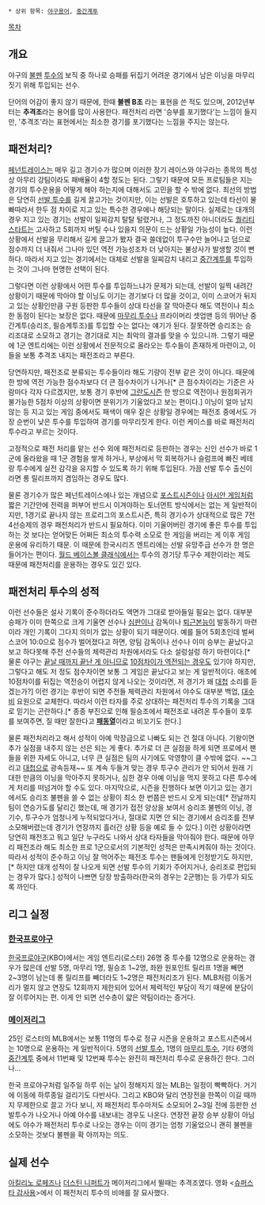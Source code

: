  * 상위 항목: [[야구용어]], [[중간계투]]

[[목차]]
== 개요 ==
야구의 [[불펜#s-3|불펜]] [[투수#s-1|투수]]의 보직 중 하나로 승패를 뒤집기 어려운 경기에서 남은 이닝을 마무리짓기 위해 투입되는 선수.

단어의 어감이 좋지 않기 때문에, 한때 '''불펜 B조''' 라는 표현을 쓴 적도 있으며, 2012년부터는 '''추격조'''라는 용어를 많이 사용한다. 패전처리 라면 '승부를 포기했다'는 느낌이 들지만, '추격조'라는 표현에서는 최소한 경기를 포기했다는 느낌을 주지는 않는다.

== 패전처리? ==
[[페넌트레이스]]는 매우 길고 경기수가 많으며 이러한 장기 레이스와 야구라는 종목의 특성상 아무리 강팀이라도 패배율이 4할 정도는 된다. 그렇기 때문에 모든 프로팀들은 지는 경기의 투수운용을 어떻게 해야 하는지에 대해서도 고민을 할 수 밖에 없다. 최선의 방법은 당연히 [[선발 투수]]를 길게 끌고가는 것이지만, 이는 선발은 호투하고 있는데 타선이 물빠따라서 한두 점 차이로 지고 있는 특수한 경우에나 해당되는 말이다. 실제로는 대개의 경우 지고 있는 경기는 선발이 일찌감치 탈탈 털렸거나, 그 정도까진 아니더라도 [[퀄리티 스타트]]는 고사하고 5회까지 버틸 수나 있을지 의문이 드는 상황일 가능성이 높다. 이런 상황에서 선발을 무리해서 길게 끌고가 봤자 결국 쓸데없이 투구수만 늘어나고 덤으로 점수까지 더 내줘서 그나마 있던 역전 가능성조차 더 낮아지는 불상사가 발생할 것이 뻔하다. 따라서 지고 있는 경기에서는 대체로 선발을 일찌감치 내리고 [[중간계투]]를 투입하는 것이 그나마 현명한 선택이 된다.

그렇다면 이런 상황에서 어떤 투수를 투입하느냐가 문제가 되는데, 선발이 일찍 내려간 상황이기 때문에 막아야 할 이닝도 이기는 경기보다 더 많을 것이고, 이미 스코어가 뒤지고 있는 상황인만큼 구원 등판한 투수들이 상대 타선을 잘 막아준다 해도 역전이나 최소한 동점이 된다는 보장은 없다. 때문에 [[마무리 투수]]나 프라이머리 셋업맨 등의 뛰어난 중간계투(승리조, 필승계투조)를 투입할 수는 없다는 얘기가 된다. 잘못하면 승리조는 승리조대로 소모하고 경기는 경기대로 지는 최악의 결과를 맞을 수 있으니까. 그렇기 때문에 1군 엔트리에는 이런 상황에서 전문적으로 올라오는 투수들이 존재하게 마련이고, 이들을 보통 추격조 내지는 패전조라고 부른다.

당연하지만, 패전조로 분류되는 투수들이라 해도 기량이 전부 같은 것이 아니다. 때문에 한 방에 역전 가능한 점수차보다 더 큰 점수차이가 나거나[* 큰 점수차이라는 기준은 사람마다 각자 다르겠지만, 보통 경기 후반에 [[요시 그란도시즌|그란도시즌]] 한 방으로 역전이나 원점회귀가 불가능한 5점차 이상의 상황이면 분위기가 기울었다고 보는 편이다.] 이닝이 얼마 남지 않는 등 지고 있는 게임 중에서도 패색이 매우 짙은 상황일 경우에는 패전조 중에서도 가장 순번이 낮은 투수를 투입하여 경기를 마무리짓게 한다. 이런 케이스를 바로 패전처리 투수라고 부르는 것이다.

고정적으로 패전 처리를 맡는 선수 외에 패전처리로 등판하는 경우는 신인 선수가 바로 1군에 올라왔을 때 1군 경험을 쌓게 하거나, 부상에서 막 회복하거나 슬럼프에 빠진 베테랑 투수에게 실전 감각을 유지할 수 있도록 하기 위해 투입된다. 가끔 선발 투수 출신이라면 롱 릴리프까지 겸임하는 경우도 많다.

물론 경기수가 많은 페넌트레이스에나 있는 개념으로 [[포스트시즌]]이나 [[아시안 게임]]처럼 짧은 기간안에 전력을 퍼부어 반드시 이겨야하는 토너먼트 방식에서는 없는 게 일반적이지만, 1경기로 끝나지 않는 프로리그의 포스트시즌, 특히 경기수가 상대적으로 많은 7전 4선승제의 경우 패전처리가 반드시 필요하다. 이미 기울어버린 경기에 좋은 투수를 투입하는 것 보다는 얻어맞든 어쩌든 최소의 투수력 소모로 한 게임을 버리는 게 이후 게임 운용에 유리하기 때문. 이 때문에 한국시리즈 엔트리에는  선발 유망주급 선수가 한 명은 들어가는 편이다. [[월드 베이스볼 클래식]]에서는 투수의 경기당 투구수 제한이라는 제도 때문에 패전처리를 운용하는 경우도 있긴 있다.

== 패전처리 투수의 성적 ==
이런 선수들은 설사 기록이 준수하더라도 액면가 그대로 받아들일 필요는 없다. 대부분 승패가 이미 한쪽으로 크게 기울면 선수나 [[심판]]이나 감독이나 [[퇴근본능]]이 발동하기 마련이라 개인 기록이 그다지 의미가 없는 상황이 되기 때문이다. 예를 들어 5회초인데 벌써 스코어 10:0으로 점수가 벌어졌다고 하면, 양팀 감독이나 선수나 이미 승부는 끝났다고 보고 하다못해 주전 선수들의 체력관리 차원에서라도 다소 설렁설렁 하기 마련이다.[* 물론 야구는 [[요기 베라|끝날 때까지 끝난 게 아니므로]] [[508 대첩|10점차이가 역전되는 경우]]도 있기야 하지만, 그렇다고 해도 저 정도 점수차이면 보통 그 게임은 끝났다고 보는 게 일반적이다. 애초에 10점차이를 뒤집는 역전승이 어렵지 않게 나오는 것이라면, 저 경기가 왜 [[대첩#s-2|대첩]] 소리를 듣겠는가?] 이런 경기는 후반이 되면 주전들 체력관리 차원에서 야수도 대부분 백업, [[대수비]] 요원으로 교체한다. 따라서 이런 타자를 주로 상대하는 패전처리 투수의 기록을 그대로 믿기는 곤란하다.[* 종종 부진으로 인해 필승조에서 패전조로 내려온 투수들이 호투를 보여주면, 질 때만 잘한다고 '''[[선동열|패동열]]'''이라고 비꼬기도 한다.] 

물론 패전처리라고 해서 성적이 아예 막장급으로 나빠도 되는 건 절대 아니다. 기왕이면 추가 실점을 내주지 않는 선은 되는 게 좋다. 추가로 더 큰 실점을 하게 되면 프로에서 팬들을 위한 자세도 아니고, 너무 큰 실점은 팀의 사기에도 악영향이 클 수밖에 없다. ~~그리고 [[대첩]]으로 광속등재~~ 또 계속 두들겨 맞는 경우 투구수 관리가 안 되어서 원래 기대한 만큼의 이닝을 막아주지 못하거나, 심한 경우 아예 이닝을 먹지 못하고 다른 투수에게 처리를 떠넘겨야 할 수도 있다. 마지막으로, 시즌을 진행하다 보면 이기고 있는 경기에서도 승리조 불펜을 쓸 수 없는 상황이 최소 한 번쯤은 반드시 오게 되는데[* 전날까지 팀이 연승가도를 달리긴 했는데, 매 경기가 접전 양상을 보여서 승리조 불펜의 이닝, 경기수, 투구수가 엄청나게 누적되었다거나, 절대로 지면 안 되는 경기에서 승리조를 전부 소모해버렸는데 경기가 연장까지 흘러간 상황 등을 예로 들 수 있다.] 이런 상황이라면 당연히 패전조고 뭐고 일단 누구라도 나와서 상대 타자들을 막아줘야 한다. 때문에 아무리 패전조라 해도 최소한 프로 1군으로서의 기본적인 성적은 만족시켜줘야 하는 것이다. 따라서 성적이 준수하고 이닝 잘 먹어주는 패전조 투수는 팬들에게 인정받기도 하지만,[* 하지만 대개 성적이 잘 나오게 되면 선발 투수의 기회가 주어지거나, 승리조로 편입되는 경우가 많다.] 성적이 나쁘면 당장 방출하라(한국의 경우는 2군행)는 등 가루가 되도록 까인다.

== 리그 실정 ==
=== [[한국프로야구]] ===
[[한국프로야구]](KBO)에서는 게임 엔트리(로스터) 26명 중 투수를 12명으로 운용하는 경우가 많은데 선발 5명, 마무리 1명, 필승조 1~2명, 좌완 원포인트 릴리프 1명을 빼면 2~3명이 남는데 롱 릴리프를 빼더라도 1~2명은 패전처리조가 된다. MLB처럼 이동거리가 멀지 않고 연장도 12회까지 제한되어 있어서 체력적인 부담이 적기 때문에 분담이 잘 이루어지는 편. 이게 안 되면 선수층이 얇은 약팀이라는 증거다.
=== [[메이저리그]] ===
25인 로스터의 MLB에서는 보통 11명의 투수로 정규 시즌을 운용하고 포스트시즌에서는 10명으로 운용하는 게 일반적이다. 5명의 [[선발 투수]], 1명의 [[마무리 투수]], 기타 6명의 [[중간계투]] 중에서 11번째 및 12번째 투수는 완전히 패전처리 투수로 운용하긴 한다. 그러나...

한국 프로야구처럼 일주일 하루 쉬는 날이 정해지지 않는 MLB는 일정이 빡빡하다. 거기에 이동에 하루종일 걸리기도 다반사다. 그리고 KBO와 달리 연장전을 한쪽이 이길 때까지 무제한으로 끌고 가다 보니, 저 패전처리 투수마저도 소모되어 2~3일 전에 등판한 선발투수가 나오거나 아예 야수를 내보내는 경우도 나온다. 연장전 끝장 승부 상황이 아님에도 야수가 패전처리 투수로 나오는 경우는 이미 경기는 엄청 기울었으니 괜히 불펜을 소모하는 것보다 불펜을 확 아끼자는 의도.

== 실제 선수 ==
[[아킬리노 로페즈]]나 [[더스틴 니퍼트]]가 메이저리그에서 뛸때는 추격조였다. 영화 <[[슈퍼스타 감사용]]>에서 이 패전처리 투수의 비애를 잘 묘사했다.
